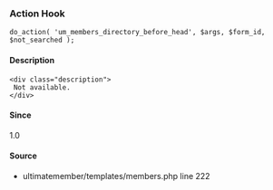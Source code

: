 
### Action Hook    
    
```
do_action( 'um_members_directory_before_head', $args, $form_id, $not_searched );
```

#### Description
    <div class="description">
     Not available.
    </div>

#### Since
<div class="description">
1.0
</div>

#### Source
  - <Link href="/developer/files/templates-members#source-view.222">ultimatemember/templates/members.php</Link> <Link href="/developer/files/templates-members#source-view.222">line 222</Link>

